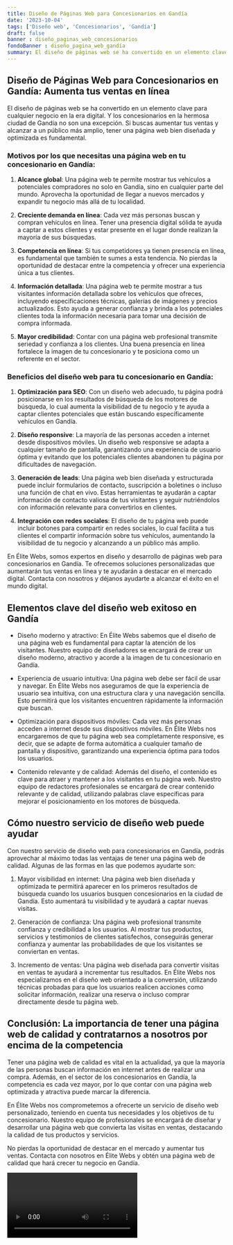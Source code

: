 ```yaml
---
title: Diseño de Páginas Web para Concesionarios en Gandía
date: '2023-10-04'
tags: ['Diseño web', 'Concesionarios', 'Gandía']
draft: false
banner : diseño_paginas_web_concesionarios
fondoBanner : diseño_pagina_web_gandía
summary: El diseño de páginas web se ha convertido en un elemento clave para cualquier negocio en la era digital. Y los concesionarios en la hermosa ciudad de Gandía no son una excepción. Si buscas aumentar tus ventas y alcanzar a un público más amplio, tener una página web bien diseñada y optimizada es fundamental.
---
```


## Diseño de Páginas Web para Concesionarios en Gandía: Aumenta tus ventas en línea

El diseño de páginas web se ha convertido en un elemento clave para cualquier negocio en la era digital. Y los concesionarios en la hermosa ciudad de Gandía no son una excepción. Si buscas aumentar tus ventas y alcanzar a un público más amplio, tener una página web bien diseñada y optimizada es fundamental.

### Motivos por los que necesitas una página web en tu concesionario en Gandía:

1. **Alcance global**: Una página web te permite mostrar tus vehículos a potenciales compradores no solo en Gandía, sino en cualquier parte del mundo. Aprovecha la oportunidad de llegar a nuevos mercados y expandir tu negocio más allá de tu localidad.

2. **Creciente demanda en línea**: Cada vez más personas buscan y compran vehículos en línea. Tener una presencia digital sólida te ayuda a captar a estos clientes y estar presente en el lugar donde realizan la mayoría de sus búsquedas.

3. **Competencia en línea**: Si tus competidores ya tienen presencia en línea, es fundamental que también te sumes a esta tendencia. No pierdas la oportunidad de destacar entre la competencia y ofrecer una experiencia única a tus clientes.

4. **Información detallada**: Una página web te permite mostrar a tus visitantes información detallada sobre los vehículos que ofreces, incluyendo especificaciones técnicas, galerías de imágenes y precios actualizados. Esto ayuda a generar confianza y brinda a los potenciales clientes toda la información necesaria para tomar una decisión de compra informada.

5. **Mayor credibilidad**: Contar con una página web profesional transmite seriedad y confianza a los clientes. Una buena presencia en línea fortalece la imagen de tu concesionario y te posiciona como un referente en el sector.

### Beneficios del diseño web para tu concesionario en Gandía:

1. **Optimización para SEO**: Con un diseño web adecuado, tu página podrá posicionarse en los resultados de búsqueda de los motores de búsqueda, lo cual aumenta la visibilidad de tu negocio y te ayuda a captar clientes potenciales que están buscando específicamente vehículos en Gandía.

2. **Diseño responsive**: La mayoría de las personas acceden a internet desde dispositivos móviles. Un diseño web responsive se adapta a cualquier tamaño de pantalla, garantizando una experiencia de usuario óptima y evitando que los potenciales clientes abandonen tu página por dificultades de navegación.

3. **Generación de leads**: Una página web bien diseñada y estructurada puede incluir formularios de contacto, suscripción a boletines o incluso una función de chat en vivo. Estas herramientas te ayudarán a captar información de contacto valiosa de tus visitantes y seguir nutriéndolos con información relevante para convertirlos en clientes.

4. **Integración con redes sociales**: El diseño de tu página web puede incluir botones para compartir en redes sociales, lo cual facilita a tus clientes el compartir información sobre tus vehículos, aumentando la visibilidad de tu negocio y alcanzando a un público más amplio.

En Élite Webs, somos expertos en diseño y desarrollo de páginas web para concesionarios en Gandía. Te ofrecemos soluciones personalizadas que aumentarán tus ventas en línea y te ayudarán a destacar en el mercado digital. Contacta con nosotros y déjanos ayudarte a alcanzar el éxito en el mundo digital.

<GifSeo />

<Cta />

## Elementos clave del diseño web exitoso en Gandía

- Diseño moderno y atractivo: En Élite Webs sabemos que el diseño de una página web es fundamental para captar la atención de los visitantes. Nuestro equipo de diseñadores se encargará de crear un diseño moderno, atractivo y acorde a la imagen de tu concesionario en Gandía.

- Experiencia de usuario intuitiva: Una página web debe ser fácil de usar y navegar. En Élite Webs nos aseguramos de que la experiencia de usuario sea intuitiva, con una estructura clara y una navegación sencilla. Esto permitirá que los visitantes encuentren rápidamente la información que buscan.

- Optimización para dispositivos móviles: Cada vez más personas acceden a internet desde sus dispositivos móviles. En Élite Webs nos encargaremos de que tu página web sea completamente responsive, es decir, que se adapte de forma automática a cualquier tamaño de pantalla y dispositivo, garantizando una experiencia óptima para todos los usuarios.

- Contenido relevante y de calidad: Además del diseño, el contenido es clave para atraer y mantener a los visitantes en tu página web. Nuestro equipo de redactores profesionales se encargará de crear contenido relevante y de calidad, utilizando palabras clave específicas para mejorar el posicionamiento en los motores de búsqueda.

## Cómo nuestro servicio de diseño web puede ayudar

Con nuestro servicio de diseño web para concesionarios en Gandía, podrás aprovechar al máximo todas las ventajas de tener una página web de calidad. Algunas de las formas en las que podemos ayudarte son:

1. Mayor visibilidad en internet: Una página web bien diseñada y optimizada te permitirá aparecer en los primeros resultados de búsqueda cuando los usuarios busquen concesionarios en la ciudad de Gandía. Esto aumentará tu visibilidad y te ayudará a captar nuevas visitas.

2. Generación de confianza: Una página web profesional transmite confianza y credibilidad a los usuarios. Al mostrar tus productos, servicios y testimonios de clientes satisfechos, conseguirás generar confianza y aumentar las probabilidades de que los visitantes se conviertan en ventas.

3. Incremento de ventas: Una página web diseñada para convertir visitas en ventas te ayudará a incrementar tus resultados. En Élite Webs nos especializamos en el diseño web orientado a la conversión, utilizando técnicas probadas para que los usuarios realicen acciones como solicitar información, realizar una reserva o incluso comprar directamente desde tu página web.

## Conclusión: La importancia de tener una página web de calidad y contratarnos a nosotros por encima de la competencia

Tener una página web de calidad es vital en la actualidad, ya que la mayoría de las personas buscan información en internet antes de realizar una compra. Además, en el sector de los concesionarios en Gandía, la competencia es cada vez mayor, por lo que contar con una página web optimizada y atractiva puede marcar la diferencia.

En Élite Webs nos comprometemos a ofrecerte un servicio de diseño web personalizado, teniendo en cuenta tus necesidades y los objetivos de tu concesionario. Nuestro equipo de profesionales se encargará de diseñar y desarrollar una página web que convierta las visitas en ventas, destacando la calidad de tus productos y servicios.

No pierdas la oportunidad de destacar en el mercado y aumentar tus ventas. Contacta con nosotros en Élite Webs y obtén una página web de calidad que hará crecer tu negocio en Gandía.

<Video />

<CtaBot job='Concesionarios' city='Gandía'/>

<Gmaps query='Gandía+españa+maps' />